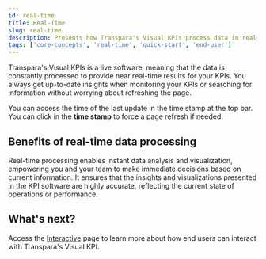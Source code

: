 ```yaml
---
id: real-time
title: Real-Time
slug: real-time
description: Presents how Transpara's Visual KPIs process data in real-time and present it in near real-time.
tags: ['core-concepts', 'real-time', 'quick-start', 'end-user']
---
```



Transpara's Visual KPIs is a live software, meaning that the data is constantly processed to provide near real-time results for your KPIs. You always get up-to-date insights when monitoring your KPIs or searching for information without worrying about refreshing the page. 

You can access the time of the last update in the time stamp at the top bar. You can click in the **time stamp** to force a page refresh if needed.   

<StylizedImage
  imgURL="img/docs/end-user/core-concepts/real-time/real-time.gif"
  alt="Real-time feature in use"
/>

## Benefits of real-time data processing 

Real-time processing enables instant data analysis and visualization, empowering you and your team to make immediate decisions based on current information. It ensures that the insights and visualizations presented in the KPI software are highly accurate, reflecting the current state of operations or performance.

## What's next?

Access the [Interactive](interactive) page to learn more about how end users can interact with Transpara's Visual KPI.  